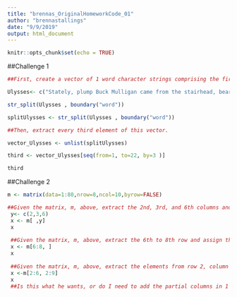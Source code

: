 ```yaml
---
title: "brennas_OriginalHomeworkCode_01"
author: "brennastallings"
date: "9/9/2019"
output: html_document
---
```


```r
knitr::opts_chunk$set(echo = TRUE)
```

##Challenge 1


```r
##First, create a vector of 1 word character strings comprising the first line of the novel Ulysses, by James Joyce: “Stately, plump Buck Mulligan came from the stairhead, bearing a bowl of lather on which a mirror and a razor lay crossed.”

Ulysses<- c("Stately, plump Buck Mulligan came from the stairhead, bearing a bowl of lather on which a mirror and a razor lay crossed.")

str_split(Ulysses , boundary("word"))

splitUlysses <- str_split(Ulysses , boundary("word"))

##Then, extract every third element of this vector.

vector_Ulysses <- unlist(splitUlysses)

third <- vector_Ulysses[seq(from=1, to=22, by=3 )]

third
```

##Challenge 2
```r
m <- matrix(data=1:80,nrow=8,ncol=10,byrow=FALSE)

##Given the matrix, m, above, extract the 2nd, 3rd, and 6th columns and assign them to the variable x
 y<- c(2,3,6)
 x <- m[ ,y]
 x
 
 ##Given the matrix, m, above, extract the 6th to 8th row and assign them to the variable x
 x <- m[6:8, ]
 x
 
 ##Given the matrix, m, above, extract the elements from row 2, column 2 to row 6, column 9 and assign them to the variable x
 x <-m[2:6, 2:9]
 x
 ##Is this what he wants, or do I need to add the partial columns in 1 & 6?
```
